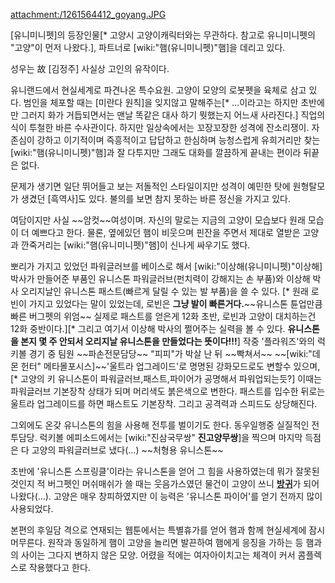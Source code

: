 attachment:/1261564412_goyang.JPG

[유니미니펫]의 등장인물[* 고양시 고양이캐릭터와는 무관하다. 참고로 유니미니펫의 "고양"이 먼저 나왔다.], 파트너로 [wiki:"햄(유니미니펫)"햄]을 데리고 있다. 

성우는 故 [김정주] 사실상 고인의 유작이다. 

유니랜드에서 현실세계로 파견나온 특수요원. 고양이 모양의 로봇펫을 육체로 삼고 있다. 범인을 체포할 때는 [미란다 원칙]을 잊지않고 말해주는[* ...이라고는 하지만 초반에만 그러지 화가 거듭되면서는 맨날 똑같은 대사 하기 뭣했는지 어느새 사라진다.] 직업의식이 투철한 바른 수사관이다. 
하지만 일상속에서는 꼬장꼬장한 성격에 잔소리쟁이. 자존심이 강하고 이기적이며 즉흥적이고 답답하고 한심하며 능청스럽게 유희거리만 찾는 [wiki:"햄(유니미니펫)"햄]과 잘 다투지만 그래도 대화를 깔끔하게 끝내는 편이라 뒤끝은 없다.

문제가 생기면 일단 뛰어들고 보는 저돌적인 스타일이지만 성격이 예민한 탓에 원형탈모가 생겼던 [흑역사]도 있다. 불의를 보면 참지 못하는 바른 정신을 가지고 있다.

여담이지만 사실 ~~암컷~~여성이며. 자신의 말로는 지금의 고양이 모습보다 원래 모습이 더 예쁘다고 한다. 물론, 옆에있던 햄이 비웃으며 핀잔을 주면서 제대로 열받은 고양과 깐죽거리는 [wiki:"햄(유니미니펫)"햄]이 신나게 싸우기도 했다.

뽀리가 가지고 있었던 파워글러브를 베이스로 해서 [wiki:"이상해(유니미니펫)"이상해] 박사가 만들어준 부품인 유니스톤 파워글러브(펀치력이 강해지는 손 부품)와 이상해 박사 오리지날인 유니스톤 패스트(빠르게 달릴 수 있는 발 부품)을 쓸 수 있다. [* 원래 로빈이 가지고 있었다는 말이 있었는데, 로빈은 '''그냥 발이 빠른거다.'''~~유니스톤 튠업만큼 빠른 버그펫의 위엄~~ 실제로 패스트를 얻은게 12화 초반, 로빈과 고양이 대치하는건 12화 중반이다.][* 그리고 여기서 이상해 박사의 쩔어주는 실력을 볼 수 있다. '''유니스톤을 본지 몇 주 안되서 오리지날 유니스톤을 만들었다는 뜻이다!!!'''] 작중 '플라워즈'와의 럭키볼 경기 중 팀원 ~~파손전문담당~~ "피피"가 박살 난 뒤 ~~빡쳐서~~ ~~[wiki:"데몬 헌터" 메타몰포시스]~~'울트라 업그레이드'로 명명된 강화모드로도 변할수 있으며,[* 고양의 키 유니스톤이 파워글러브,패스트,파이어가 공명해서 파워업되는듯?] 이때는 파워글러브 기본장착 상태가 되며 머리색도 붉은색으로 변한다. 패스트를 입수한 뒤로는 울트라 업그레이드를 하면 패스트도 기본장착. 그리고 공격력과 스피드도 상당해진다.

그외에도 온갖 유니스톤의 힘을 사용해 전투를 벌이기도 한다. 동우일행중 실질적인 전투담당. 럭키볼 에피소드에서는 [wiki:"진삼국무쌍" '''진고양무쌍''']을 찍으며 마지막 득점은 다 고양의 파워글러브로 냈다(…) ~~처형용 유니스톤~~

초반에 '유니스톤 스프링클'이라는 유니스톤을 얻어 그 힘을 사용하였는데 뭐가 잘못된 것인지 적 버그펫인 머쉬매쉬가 쓸 때는 웃음가스였던 물건이 고양이 쓰니 '''[[방귀]]'''가 되어 나왔다(...). 고양은 매우 창피하였지만 이 능력은 '유니스톤 파이어'를 얻기 전까지 많이 사용되었다.

본편의 후일담 격으로 연재되는 웹툰에서는 특별휴가를 얻어 햄과 함께 현실세계에 잠시 머무른다. 원작과 동일하게 햄이 고양을 놀리면 발끈하여 햄에게 응징을 가하는 등 햄과의 사이는 그다지 변하지 않은 모양. 어렸을 적에는 여자아이치고는 체격이 커서 콤플렉스로 작용했다고 한다.
